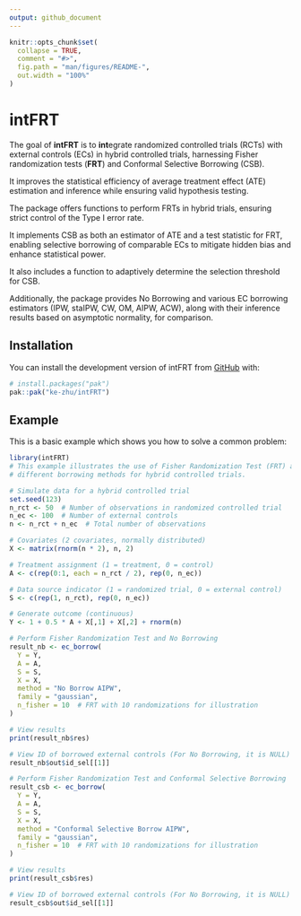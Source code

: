 ```yaml
---
output: github_document
---
```


<!-- README.md is generated from README.Rmd. Please edit that file -->

```r
knitr::opts_chunk$set(
  collapse = TRUE,
  comment = "#>",
  fig.path = "man/figures/README-",
  out.width = "100%"
)
```

# intFRT

<!-- badges: start -->
<!-- badges: end -->

The goal of **intFRT** is to **int**egrate randomized controlled trials (RCTs) with external controls (ECs) in hybrid controlled trials, harnessing Fisher randomization tests (**FRT**) and Conformal Selective Borrowing (CSB).

It improves the statistical efficiency of average treatment effect (ATE) estimation and inference while ensuring valid hypothesis testing.

The package offers functions to perform FRTs in hybrid trials, ensuring strict control of the Type I error rate.

It implements CSB as both an estimator of ATE and a test statistic for FRT, enabling selective borrowing of comparable ECs to mitigate hidden bias and enhance statistical power.

It also includes a function to adaptively determine the selection threshold for CSB.

Additionally, the package provides No Borrowing and various EC borrowing estimators (IPW, staIPW, CW, OM, AIPW, ACW), along with their inference results based on asymptotic normality, for comparison.

## Installation

You can install the development version of intFRT from [GitHub](https://github.com/) with:

``` r
# install.packages("pak")
pak::pak("ke-zhu/intFRT")
```

## Example

This is a basic example which shows you how to solve a common problem:

```r
library(intFRT)
# This example illustrates the use of Fisher Randomization Test (FRT) and
# different borrowing methods for hybrid controlled trials.

# Simulate data for a hybrid controlled trial
set.seed(123)
n_rct <- 50  # Number of observations in randomized controlled trial
n_ec <- 100  # Number of external controls
n <- n_rct + n_ec  # Total number of observations

# Covariates (2 covariates, normally distributed)
X <- matrix(rnorm(n * 2), n, 2)

# Treatment assignment (1 = treatment, 0 = control)
A <- c(rep(0:1, each = n_rct / 2), rep(0, n_ec))

# Data source indicator (1 = randomized trial, 0 = external control)
S <- c(rep(1, n_rct), rep(0, n_ec))

# Generate outcome (continuous)
Y <- 1 + 0.5 * A + X[,1] + X[,2] + rnorm(n)

# Perform Fisher Randomization Test and No Borrowing
result_nb <- ec_borrow(
  Y = Y,
  A = A,
  S = S,
  X = X,
  method = "No Borrow AIPW",
  family = "gaussian",
  n_fisher = 10  # FRT with 10 randomizations for illustration
)

# View results
print(result_nb$res)

# View ID of borrowed external controls (For No Borrowing, it is NULL)
result_nb$out$id_sel[[1]]

# Perform Fisher Randomization Test and Conformal Selective Borrowing
result_csb <- ec_borrow(
  Y = Y,
  A = A,
  S = S,
  X = X,
  method = "Conformal Selective Borrow AIPW",
  family = "gaussian",
  n_fisher = 10  # FRT with 10 randomizations for illustration
)

# View results
print(result_csb$res)

# View ID of borrowed external controls (For No Borrowing, it is NULL)
result_csb$out$id_sel[[1]]
```


